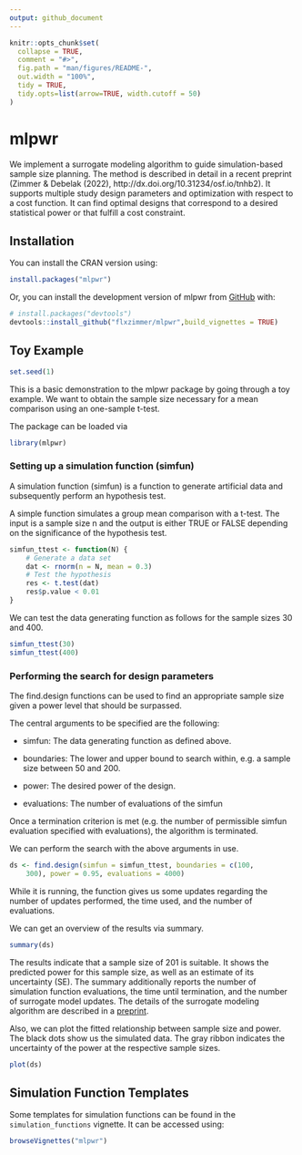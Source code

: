 ```yaml
---
output: github_document
---
```


<!-- README.md is generated from README.Rmd. Please edit that file -->

```r
knitr::opts_chunk$set(
  collapse = TRUE,
  comment = "#>",
  fig.path = "man/figures/README-",
  out.width = "100%",
  tidy = TRUE,
  tidy.opts=list(arrow=TRUE, width.cutoff = 50)
)
```

# mlpwr

<!-- badges: start -->
<!-- badges: end -->

We implement a surrogate modeling algorithm to guide simulation-based sample size planning. The method is described in detail in a recent preprint (Zimmer & Debelak (2022), http://dx.doi.org/10.31234/osf.io/tnhb2). It supports multiple study design parameters and optimization with respect to a cost function. It can find optimal designs that correspond to a desired statistical power or that fulfill a cost constraint.

    
## Installation

You can install the CRAN version using: 
``` r
install.packages("mlpwr")
```

Or, you can install the development version of mlpwr from [GitHub](https://github.com/) with:

``` r
# install.packages("devtools")
devtools::install_github("flxzimmer/mlpwr",build_vignettes = TRUE)
```

## Toy Example

```r
set.seed(1)
```

This is a basic demonstration to the mlpwr package by going through a toy example. We want to obtain the sample size necessary for a mean comparison using an one-sample t-test. 

 

The package can be loaded via

```r
library(mlpwr)
```


### Setting up a simulation function (simfun)

A simulation function (simfun) is a function to generate artificial data and subsequently perform an hypothesis test.

A simple function simulates a group mean comparison with a t-test. The input is a sample size n and the output is either TRUE or FALSE depending on the significance of the hypothesis test. 

```r
simfun_ttest <- function(N) {
    # Generate a data set
    dat <- rnorm(n = N, mean = 0.3)
    # Test the hypothesis
    res <- t.test(dat)
    res$p.value < 0.01
}
```

We can test the data generating function as follows for the sample sizes 30 and 400. 

```r
simfun_ttest(30)
simfun_ttest(400)
```

### Performing the search for design parameters

The find.design functions can be used to find an appropriate sample size given a power level that should be surpassed.

The central arguments to be specified are the following:

-   simfun: The data generating function as defined above.

-   boundaries: The lower and upper bound to search within, e.g. a sample size between 50 and 200.

-   power: The desired power of the design.

-   evaluations: The number of evaluations of the simfun 

Once a termination criterion is met (e.g. the number of permissible simfun evaluation specified with evaluations), the algorithm is terminated.

We can perform the search with the above arguments in use. 

```r
ds <- find.design(simfun = simfun_ttest, boundaries = c(100,
    300), power = 0.95, evaluations = 4000)
```

While it is running, the function gives us some updates regarding the number of updates performed, the time used, and the number of evaluations.

We can get an overview of the results via summary. 

```r
summary(ds)
```

The results indicate that a sample size of 201 is suitable. It shows the predicted power for this sample size, as well as an estimate of its uncertainty (SE). The summary additionally reports the number of simulation function evaluations, the time until termination, and the number of surrogate model updates. The details of the surrogate modeling algorithm are described in a [preprint](http://dx.doi.org/10.31234/osf.io/tnhb2). 

Also, we can plot the fitted relationship between sample size and power. The black dots show us the simulated data. The gray ribbon indicates the uncertainty of the power at the respective sample sizes.  
```r
plot(ds)
```


## Simulation Function Templates

Some templates for simulation functions can be found in the `simulation_functions` vignette. It can be accessed using:

```r
browseVignettes("mlpwr")
```



